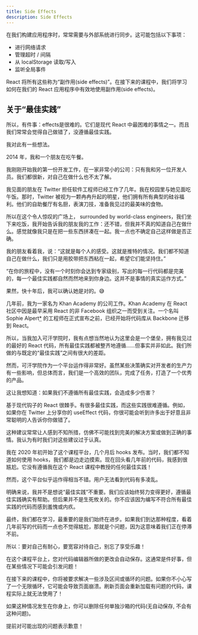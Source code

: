 ```yaml
---
title: Side Effects
description: Side Effects
---
```


在我们构建应用程序时，常常需要与外部系统进行同步。这可能包括以下事项：

- 进行网络请求
- 管理超时 / 间隔
- 从 localStorage 读取/写入
- 监听全局事件

React 将所有这些称为“副作用(side effects)”。在接下来的课程中，我们将学习如何在我们的 React 应用程序中有效地使用副作用(side effects)。

## 关于“最佳实践”

所以，有件事：effects是很难的。它们是现代 React 中最困难的事情之一。而且我们常常会觉得自己做错了，没遵循最佳实践。

我对此有一些想法。

<Accordions>

<Accordion type='info' title='视频摘要' >

2014 年，我和一个朋友在吃午餐。

我刚刚开始我的第一份开发工作，在一家非常小的公司：只有我和另一位开发人员。我们都很新，对自己在做什么也不太了解。

我见面的朋友在 Twitter 担任软件工程师已经工作了几年。我在校园里与她见面吃午饭。那时，Twitter 被视为一颗冉冉升起的明星，他们拥有所有典型的硅谷福利。他们的自助餐厅有名厨，表演刀技，准备我见过的最美味的食物。

所以在这个令人惊叹的广场上， surrounded by world-class engineers，我们坐下来吃饭，我开始告诉我的朋友我的工作：还不错，但我并不真的知道自己在做什么。感觉就像我只是在把一些东西拼凑在一起。我一点也不确定自己这样做是否正确。

我的朋友看着我，说：“这就是每个人的感受。这就是推特的情况。我们都不知道自己在做什么，我们只是用胶带把东西粘在一起，希望它们能坚持住。”

“在你的旅程中，没有一个时刻你会达到专家级别，写出的每一行代码都是完美的，每一个最佳实践都自然而然地来到你身边。这并不是事情的真实运作方式。”

果然，快十年后，我可以确认她是对的。😅

几年前，我为一家名为 Khan Academy 的公司工作。Khan Academy 在 React 社区中因是最早采用 React 的非 Facebook 组织之一而受到关注。一个名叫 Sophie Alpert<abbr title="如果你对这个名字感到熟悉, 那是因为他后来成为了react core 的知名工程师">\*</abbr> 的工程师在正式宣布之前，已经开始将代码库从 Backbone 迁移到 React。

所以，当我加入可汗学院时，我有点想当然地认为这里会是一个堡垒，拥有我见过的最好的 React 代码，所有最佳实践都被整齐地遵循……但事实并非如此。我们所做的与既定的“最佳实践”之间有很大的差距。

然而，可汗学院作为一个平台运作得非常好。虽然某些决策确实对开发者的生产力有一些影响，但总体而言，我们是一个高效的团队，完成了任务，打造了一个优秀的产品。

这让我想知道：如果我们不遵循所有最佳实践，会造成多少伤害？

基于现代钩子的 React 很棘手。有很多最佳实践，而这些实践很难遵循。例如，如果你在 Twitter 上分享你的 useEffect 代码，你很可能会听到许多出于好意且非常聪明的人告诉你你做错了。

这种建议常常让人感到不知所措，仿佛不可能找到完美的解决方案或做到正确的事情。我认为有时我们对这些建议过于认真。

我在 2020 年初开始了这个课程平台，几个月后 hooks 发布。当时，我们都不知道如何使用 hooks，我们都是边走边摸索。现在回头看几年前的代码，我感到很尴尬。它没有遵循我在这个 React 课程中教授的任何最佳实践！

然而，这个平台似乎运作得相当不错。用户无法看到代码有多凌乱。

明确来说，我并不是想说“最佳实践”不重要。我们应该始终努力变得更好，遵循最佳实践确实有帮助。但后果并不是生死攸关的。你不应该因为编写不符合所有最佳实践的代码而感到羞愧或内疚。

最终，我们都在学习，最重要的是我们始终在进步。如果我们到达那种程度，看着几年前写的代码而一点也不觉得尴尬，那就是个问题，因为这意味着我们正在停滞不前。

所以：要对自己有耐心，要宽容对待自己，别忘了享受乐趣！

</Accordion>

</Accordions>

<Callout type='warn' title='冻结的代码编辑器'>

在这个课程平台上，您对代码编辑器所做的更改会自动保存。这通常是件好事，但在某些情况下可能会引发问题！

在接下来的课程中，你将被要求解决一些涉及区间或循环的问题。如果你不小心写了一个无限循环，它可能会导致页面崩溃。刷新页面会重新加载有问题的代码，课程实际上就无法使用了！

如果这种情况发生在你身上，你可以删除任何单独沙箱的代码(无自动保存, 不会有这种问题)。

提前对可能出现的问题表示歉意！

</Callout>
